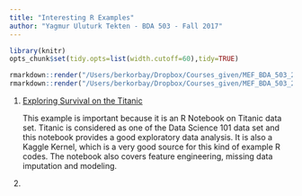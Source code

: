 ```yaml
---
title: "Interesting R Examples"
author: "Yagmur Uluturk Tekten - BDA 503 - Fall 2017"
---
```

```r
library(knitr)
opts_chunk$set(tidy.opts=list(width.cutoff=60),tidy=TRUE)
```

```r
rmarkdown::render("/Users/berkorbay/Dropbox/Courses_given/MEF_BDA_503_2017F/Guidelines/example_homework_1.Rmd",output_format="pdf_document")
rmarkdown::render("/Users/berkorbay/Dropbox/Courses_given/MEF_BDA_503_2017F/Guidelines/example_homework_1.Rmd",output_format="html_document")
```

1. [Exploring Survival on the Titanic](https://www.kaggle.com/mrisdal/exploring-survival-on-the-titanic)

    This example is important because it is an R Notebook on Titanic data set. Titanic is considered as one of the Data Science 101 data set and this notebook provides a good exploratory data analysis. It is also a Kaggle Kernel, which is a very good source for this kind of example R codes. The notebook also covers feature engineering, missing data imputation and modeling.

2.
